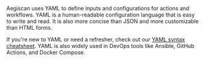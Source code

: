 <Note>
  Aegiscan uses YAML to define inputs and configurations for actions and workflows.
  YAML is a human-readable configuration language that is easy to write and read.
  It is also more concise than JSON and more customizable than HTML forms.

  If you're new to YAML or need a refresher, check out our [YAML syntax cheatsheet](/cheatsheets/yaml).
  YAML is also widely used in DevOps tools like Ansible, GitHub Actions, and Docker Compose.
</Note>
